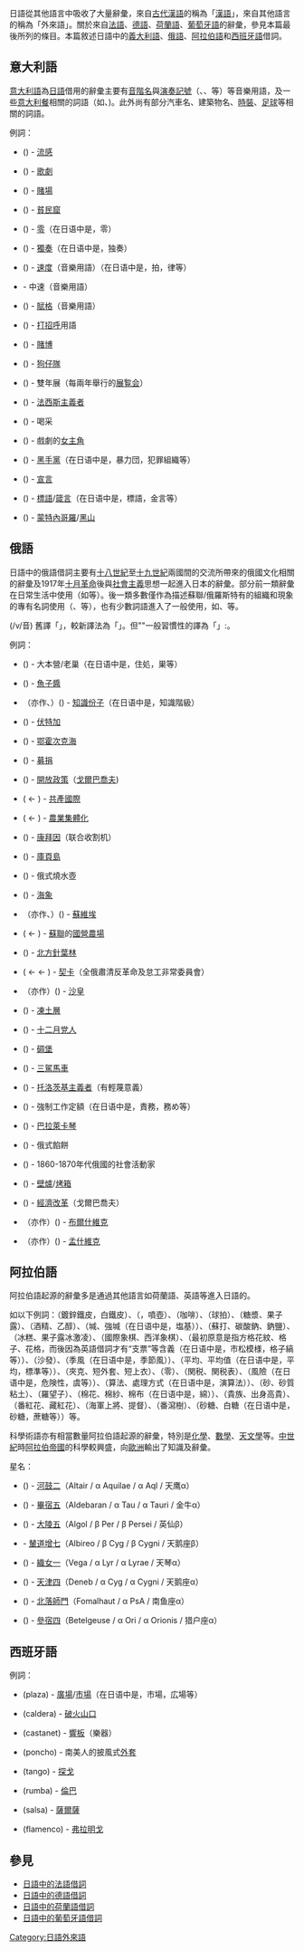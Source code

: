 {{unreferenced|time=2015-11-07T01:33:32+00:00}}
日語從其他語言中吸收了大量辭彙，來自[[古代漢語|古代漢語]]的稱為「[[漢字詞|漢語]]」，來自其他語言的稱為「外來語」。關於來自[[法語|法語]]、[[德語|德語]]、[[荷蘭語|荷蘭語]]、[[葡萄牙語|葡萄牙語]]的辭彙，參見本篇最後所列的條目。本篇敘述日語中的[[義大利語|義大利語]]、[[俄語|俄語]]、[[阿拉伯語|阿拉伯語]]和[[西班牙語|西班牙語]]借詞。

== 意大利語 ==
[[意大利語|意大利語]]為[[日語|日語]]借用的辭彙主要有[[音階|音階名]]與[[演奏記號|演奏記號]]（{{lang|ja|フォルティッシモ}}、{{lang|ja|エスプレッシーヴォ}}、{{lang|ja|カンタービレ}}等）等音樂用語，及一些[[意大利餐|意大利餐]]相關的詞語（如{{lang|ja|スパゲッティ}}、{{lang|ja|ティラミス}})。此外尚有部分汽車名、建築物名、[[時裝|時裝]]、[[足球|足球]]等相關的詞語。

例詞：
* {{lang|ja|インフルエンザ}}({{lang|it|influenza}}) - [[流感|流感]]
* {{lang|ja|オペラ}}({{lang|it|opera}}) - [[歌劇|歌劇]]
* {{lang|ja|カジノ}}({{lang|it|casino}}) - [[賭場|賭場]]
* {{lang|ja|ゲットー}}({{lang|it|ghetto}}) - [[貧民窟|貧民窟]]
* {{lang|ja|ゼロ}}({{lang|it|zero}}) - [[零|零]]（在日语中是，零）
* {{lang|ja|ソロ}}({{lang|it|solo}}) - [[獨奏|獨奏]]（在日语中是，独奏）
* {{lang|ja|テンポ}}({{lang|it|tempo}}) - [[速度_(音樂)|速度]]（音樂用語）（在日语中是，拍，律等）
* {{lang|ja|モデラート}} - 中速（音樂用語）
* {{lang|ja|フーガ}}({{lang|it|fuga}}) - [[賦格|賦格]]（音樂用語）
* {{lang|ja|チャオ}}({{lang|it|ciao}}) - [[打招呼|打招呼]]用語
* {{lang|ja|トトカルチョ}}({{lang|it|totocalcio}}) - [[賭博|賭博]]
* {{lang|ja|パパラッチ}}({{lang|it|paparazzi}}) - [[狗仔隊|狗仔隊]]
* {{lang|ja|ビエンナーレ}}({{lang|it|biennale}}) - 雙年展（每兩年舉行的[[展覧会|展覧会]]）
* {{lang|ja|ファッショ}}({{lang|it|fascio}}) - [[法西斯主義|法西斯主義者]]
* {{lang|ja|ブラヴォー}}({{lang|it|bravo}}) - 喝采
* {{lang|ja|プリマ・ドンナ}}({{lang|it|prima donna}}) - 戲劇的[[女主角|女主角]]
* {{lang|ja|マフィア}}({{lang|it|mafia}}) - [[黑手黨|黑手黨]]（在日语中是，暴力団，犯罪組織等）
* {{lang|ja|マニフェスト}}({{lang|it|manifesto}}) - [[宣言|宣言]]
* {{lang|ja|モットー}}({{lang|it|motto}}) - [[標語|標語]]/[[箴言|箴言]]（在日语中是，標語，金言等）
* {{lang|ja|モンテネグロ}}({{lang|it|Montenegro}}) - [[蒙特內哥羅|蒙特內哥羅]]/[[黑山|黑山]]

== 俄語 ==
日語中的俄語借詞主要有[[十八世紀|十八世紀]]至[[十九世紀|十九世紀]]兩國間的交流所帶來的俄國文化相關的辭彙及1917年[[十月革命|十月革命]]後與[[社會主義|社會主義]]思想一起進入日本的辭彙。部分前一類辭彙在日常生活中使用（如{{lang|ja|イクラ}}等）。後一類多數僅作為描述蘇聯/俄羅斯特有的組織和現象的專有名詞使用（{{lang|ja|コルホーズ}}、{{lang|ja|ペレストロイカ}}等），也有少數詞語進入了一般使用，如{{lang|ja|コンビナート}}、{{lang|ja|ノルマ}}等。

{{lang|ru|в}}(/v/音) 舊譯「{{lang|ja|ウィ・ウ・ウェ・ウォ}}」，較新譯法為「{{lang|ja|ヴィ・ヴ・ヴェ・ヴォ}}」。但"{{lang|ru|ва}}"一般習慣性的譯為「{{lang|ja|ワ}}」:{{lang|ja|マリア・シャラポワ}}。

例詞：   
* {{lang|ja|アジト}}({{lang|ru|агитпункт}}) - 大本營/老巢（在日语中是，住処，巣等）
* {{lang|ja|イクラ}}({{lang|ru|икра}}) - [[魚子醬|魚子醬]]
* {{lang|ja|インテリ}}（亦作{{lang|ja|インテリゲンツィア}}、{{lang|ja|インテリゲンチャ}}）({{lang|ru|интеллигенция}}) - [[知識份子|知識份子]]（在日语中是，知識階級）
* {{lang|ja|ウォッカ}}({{lang|ru|водка}}) - [[伏特加|伏特加]]
* {{lang|ja|オホーツク海}}({{lang|ru|Охотское море}}) - [[鄂霍次克海|鄂霍次克海]]
* {{lang|ja|カンパ}}({{lang|ru|кампания}}) - [[募捐|募捐]]
* {{lang|ja|グラスノスチ}}({{lang|ru|гласность}}) - [[開放政策|開放政策]]（[[戈爾巴喬夫|戈爾巴喬夫]])
* {{lang|ja|コミンテルン}}({{lang|ru|Коминтерн}} ← {{lang|ru|Коммунистический интернационал}}) - [[共產國際|共產國際]]
* {{lang|ja|コルホーズ}}({{lang|ru|колхоз}} ← {{lang|ru|коллективное хозяйство}}) - [[農業集體化|農業集體化]]
* {{lang|ja|コンビナート}}({{lang|ru|комбинат}}) - [[康拜因|康拜因]]（联合收割机）
* {{lang|ja|サハリン}}({{lang|ru|Сахалин}}) - [[庫頁島|庫頁島]]
* {{lang|ja|サモワール}}({{lang|ru|самовар}}) - 俄式燒水壺
* {{lang|ja|セイウチ}}({{lang|ru|сивуч}}) - [[海象|海象]]
* {{lang|ja|ソビエト}}（亦作{{lang|ja|ソヴィエト}}、{{lang|ja|ソヴェト}}）({{lang|ru|Совет}}) - [[蘇維埃|蘇維埃]]
* {{lang|ja|ソフホーズ}}({{lang|ru|совхоз}} ← {{lang|ru|советское хозяйство}}) - [[蘇聯|蘇聯]]的[[國營農場|國營農場]]
* {{lang|ja|タイガ}}({{lang|ru|тайга}}) - [[北方針葉林|北方針葉林]]
* {{lang|ja|チェカ}}({{lang|ru|ЧК}} ← {{lang|ru|чрезвычайная комиссия}} ← {{lang|ru|по борьбе с контрреволюцией и саботажем}}) - [[契卡|契卡]]（全俄肅清反革命及怠工非常委員會）
* {{lang|ja|ツァーリ}}（亦作{{lang|ja|ツァー}}）({{lang|ru|царь}}) - [[沙皇|沙皇]]
* {{lang|ja|ツンドラ}}({{lang|ru|тундра}}) - [[凍土層|凍土層]]
* {{lang|ja|デカブリスト}}({{lang|ru|декабрист}}) - [[十二月党|十二月党人]]
* {{lang|ja|トーチカ}}({{lang|ru|точка}}) - [[碉堡|碉堡]]
* {{lang|ja|トロイカ}}({{lang|ru|тройка}}) - [[馬車|三駕馬車]]
* {{lang|ja|トロツキスト}}({{lang|ru|троцкист}}) - [[托洛茨基主義|托洛茨基主義者]]（有輕蔑意義）
* {{lang|ja|ノルマ}}({{lang|ru|норма}}) - 強制工作定額（在日语中是，責務，務め等）
* {{lang|ja|バラライカ}}({{lang|ru|балалайка}}) - [[巴拉萊卡琴|巴拉萊卡琴]]
* {{lang|ja|ピロシキ}}({{lang|ru|пирожки}}) - 俄式餡餅
* {{lang|ja|ヴ・ナロード}}({{lang|ru|в народ}}) - 1860-1870年代俄國的社會活動家
* {{lang|ja|ペチカ}}({{lang|ru|печка}}) - [[壁爐|壁爐]]/[[烤箱|烤箱]]
* {{lang|ja|ペレストロイカ}}({{lang|ru|перестройка}}) - [[經濟改革|經濟改革]]（戈爾巴喬夫）
* {{lang|ja|ボリシェヴィキ}}（亦作{{lang|ja|ボルシェヴィキ}}）({{lang|ru|большевики}}) - [[布爾什維克|布爾什維克]]
* {{lang|ja|メンシェヴィキ}}（亦作{{lang|ja|メニシェヴィキ}}）({{lang|ru|меньшевики}}) - [[孟什維克|孟什維克]]

== 阿拉伯語 ==
阿拉伯語起源的辭彙多是通過其他語言如荷蘭語、英語等進入日語的。

如以下例詞：{{lang|ja|トタン}}（鍍鋅鐵皮，白鐵皮）、{{lang|ja|じょうろ}}（{{lang|ja|如雨露}}，噴壺）、{{lang|ja|コーヒー}}（咖啡）、{{lang|ja|ラケット}}（球拍）、{{lang|ja|シロップ}}（糖漿、果子露）、{{lang|ja|アルコール}}（酒精、乙醇）、{{lang|ja|アルカリ}}（堿、強堿（在日语中是，塩基））、{{lang|ja|ソーダ}}（蘇打、碳酸鈉、鈉鹽）、{{lang|ja|シャーベット}}（冰糕、果子露冰激凌）、{{lang|ja|チェス}}（國際象棋、西洋象棋）、{{lang|ja|チェック}}（最初原意是指方格花紋、格子、花格，而後因為英語借詞才有“支票”等含義（在日语中是，市松模様，格子縞等））、{{lang|ja|ソファー}}（沙發）、{{lang|ja|モンスーン}}（季風（在日语中是，季節風））、{{lang|ja|アベレージ}}（平均、平均值（在日语中是，平均，標準等））、{{lang|ja|ジャケット}}（夾克、短外套、短上衣）、{{lang|ja|ゼロ}}（零）、{{lang|ja|タリフ}}（関税、関税表）、{{lang|ja|リスク}}（風險（在日语中是，危険性，虞等））、{{lang|ja|アルゴリズム}}（算法、處理方式（在日语中是，演算法））、{{lang|ja|アドベ}}（砂、砂質粘土）、{{lang|ja|タマリンド}}（羅望子）、{{lang|ja|コットン}}（棉花、棉紗、棉布（在日语中是，綿））、{{lang|ja|シェリフ}}（貴族、出身高貴）、{{lang|ja|サフラン}}（番紅花、藏紅花）、{{lang|ja|アドミラル}}（海軍上將、提督）、{{lang|ja|センナ}}（番瀉樹）、{{lang|ja|シュガー}}（砂糖、白糖（在日语中是，砂糖，蔗糖等））等。

科學術語亦有相當數量阿拉伯語起源的辭彙，特別是[[化學|化學]]、[[數學|數學]]、[[天文學|天文學]]等。[[中世紀|中世紀]]時[[阿拉伯帝國|阿拉伯帝國]]的科學較興盛，向[[歐洲|歐洲]]輸出了知識及辭彙。

星名：
* {{lang|ja|アルタイル}}({{rtl-lang|ar|النسر الطائر}}) - [[河鼓二|河鼓二]]（Altair / α Aquilae / α Aql / 天鹰α）
* {{lang|ja|アルデバラン}}({{rtl-lang|ar|الدبران}}) - [[畢宿五|畢宿五]]（Aldebaran / α Tau / α Tauri / 金牛α）
* {{lang|ja|アルゴル}}({{rtl-lang|ar|رأس الغول}}) - [[大陵五|大陵五]]（Algol / β Per / β Persei / 英仙β）
* {{lang|ja|アルビレオ}} - [[輦道增七|輦道增七]]（Albireo / β Cyg / β Cygni / 天鹅座β）
* {{lang|ja|ヴェガ}}({{rtl-lang|ar|النسر الواقع}}) - [[織女一|織女一]]（Vega / α Lyr / α Lyrae / 天琴α）
* {{lang|ja|デネブ}}({{rtl-lang|ar|ذنب الدجاجة}}) - [[天津四|天津四]]（Deneb / α Cyg / α Cygni / 天鹅座α）
* {{lang|ja|フォーマルハウト}}({{rtl-lang|ar|فم الحوت}}) - [[北落師門|北落師門]]（Fomalhaut / α PsA / 南鱼座α）
* {{lang|ja|ベテルギウス}}({{rtl-lang|ar|بيت الجوزاء}}) - [[參宿四|參宿四]]（Betelgeuse / α Ori / α Orionis / 猎户座α）

== 西班牙語 ==
例詞：
* {{lang|ja|プラザ}}(plaza) - [[廣場|廣場]]/[[市場|市場]]（在日语中是，市場，広場等）
* {{lang|ja|カルデラ}}(caldera) - [[破火山口|破火山口]]
* {{lang|ja|カスタネット}}(castanet) - [[響板|響板]]（樂器）
* {{lang|ja|ポンチョ}}(poncho) - 南美人的披風式[[外套|外套]]
* {{lang|ja|タンゴ}}(tango) - [[探戈|探戈]]
* {{lang|ja|ルンバ}}(rumba) - [[倫巴|倫巴]]
* {{lang|ja|サルサ}}(salsa) - [[薩爾薩|薩爾薩]]
* {{lang|ja|フラメンコ}}(flamenco) - [[弗拉明戈|弗拉明戈]]

== 參見 ==
* [[日語中的法語借詞|日語中的法語借詞]]
* [[日語中的德語借詞|日語中的德語借詞]]
* [[日語中的荷蘭語借詞|日語中的荷蘭語借詞]]
* [[日語中的葡萄牙語借詞|日語中的葡萄牙語借詞]]

[[Category:日語外來語|Category:日語外來語]]